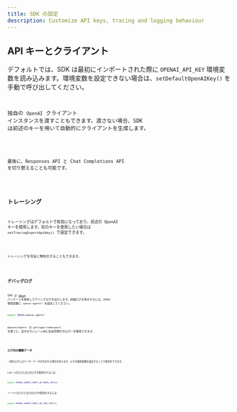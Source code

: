 ```yaml
---
title: SDK の設定
description: Customize API keys, tracing and logging behaviour
---
```



## API キーとクライアント

デフォルトでは、SDK は最初にインポートされた際に `OPENAI_API_KEY` 環境変数を読み込みます。環境変数を設定できない場合は、`setDefaultOpenAIKey()` を手動で呼び出してください。

<Code
  lang="typescript"
  code={setDefaultOpenAIKeyExample}
  title="Set default OpenAI key"
/>

独自の `OpenAI` クライアント インスタンスを渡すこともできます。渡さない場合、SDK は前述のキーを用いて自動的にクライアントを生成します。

<Code
  lang="typescript"
  code={setDefaultOpenAIClientExample}
  title="Set default OpenAI client"
/>

最後に、Responses API と Chat Completions API を切り替えることも可能です。

<Code lang="typescript" code={setOpenAIAPIExample} title="Set OpenAI API" />

## トレーシング

トレーシングはデフォルトで有効になっており、前述の OpenAI キーを使用します。別のキーを使用したい場合は `setTracingExportApiKey()` で設定できます。

<Code
  lang="typescript"
  code={setTracingExportApiKeyExample}
  title="Set tracing export API key"
/>

トレーシングを完全に無効化することもできます。

<Code
  lang="typescript"
  code={setTracingDisabledExample}
  title="Disable tracing"
/>

## デバッグログ

SDK は [`debug`](https://www.npmjs.com/package/debug) パッケージを使用してデバッグログを出力します。詳細ログを表示するには、`DEBUG` 環境変数に `openai-agents*` を設定してください。

```bash
export DEBUG=openai-agents*
```

`@openai/agents` の `getLogger(namespace)` を使うと、自分のモジュール用に名前空間付きロガーを取得できます。

<Code lang="typescript" code={getLoggerExample} title="Get logger" />

### ログ内の機微データ

一部のログにはユーザーデータが含まれる場合があります。以下の環境変数を設定することで無効化できます。

LLM への入力と出力のログを無効化するには:

```bash
export OPENAI_AGENTS_DONT_LOG_MODEL_DATA=1
```

ツールへの入力と出力のログを無効化するには:

```bash
export OPENAI_AGENTS_DONT_LOG_TOOL_DATA=1
```
